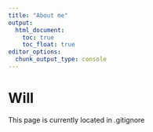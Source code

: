 ```yaml
---
title: "About me"
output: 
  html_document:
    toc: true
    toc_float: true
editor_options: 
  chunk_output_type: console
---
```


# Will

This page is currently located in .gitignore 
